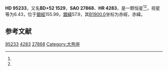 {{Starbox begin
| name = HD 95233
}}
{{Starbox observe
| epoch = [[J2000.0|J2000.0]]
| constell = {{星座名待查}}<ref name=SIMBAD>{{cite web
 | url=http://simbad.u-strasbg.fr/simbad/sim-id?Ident=HR+4283
 | title =Pulsating variable Star
 | publisher=Centre de Données astronomiques de Strasbourg
 | work=SIMBAD
 | accessdate=2012-07-13}}</ref><ref name=DATA>{{cite web
 | url=http://vizier.u-strasbg.fr/viz-bin/VizieR-5?-out.add=.&-source=5050&-corr=PK=HR&-out.max=9999&HR=4283
 | title=VizieR Detailed Page
 | accessdate=2012-07-13
 | archive-date=2016-03-05
 | archive-url=https://web.archive.org/web/20160305020747/http://vizier.u-strasbg.fr/viz-bin/VizieR-5?-out.add=.&-source=5050&-corr=PK=HR&-out.max=9999&HR=4283
 | dead-url=no
 }}</ref>
| 星官 = 
| ra = {{RA|11|0|25.6}}<ref name=SIMBAD /><ref name=DATA />
| dec = {{DEC|+51|30|7}}<ref name=SIMBAD /><ref name=DATA />
| appmag_v = 6.43<ref name=SIMBAD /><ref name=DATA />
}}
{{Starbox character
| class = G9III<ref name=SIMBAD /><ref name=DATA />
| b-v = <ref name=SIMBAD /><ref name=DATA />
| u-b = <ref name=SIMBAD /><ref name=DATA />
| r-i = <ref name=SIMBAD /><ref name=DATA />
| variable = 
}}
{{Starbox astrometry
| radial_v = 
| prop_mo_ra = 0
| parallax = 
| p_error = 
}}
{{Starbox catalog
| names =BD+52 1529，[[SAO星表|SAO]] 27868，[[HD星表|HD]] 95233，[[HR星表|HR]] 4283}}
{{Starbox reference |Simbad=HR+4283}}
{{Starbox end}}

'''HD 95233'''，又名'''BD+52 1529'''，'''SAO 27868'''、'''HR 4283'''，是一颗恒星<ref name=SIMBAD /><ref name=DATA />，视星等为6.43，位于[[銀道座標系|銀經]]155.99，[[銀道座標系|銀緯]]57.9，其[[B1900.0|B1900.0]]坐标为赤經{{RA|10|54|32.8}}，赤緯{{DEC|+52|57.9|19}}。

== 参考文献 ==
{{reflist}}
{{大熊座}}
{{star-stub}}

[[Category:HD和HDE天體|95233]]
[[Category:HR天體|4283]]
[[Category:SAO天體|27868]]
[[Category:大熊座|Category:大熊座]]